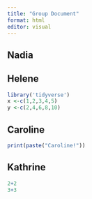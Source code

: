 ```yaml
---
title: "Group Document"
format: html
editor: visual
---
```


## Nadia

## Helene

```r
library('tidyverse')
x <-c(1,2,3,4,5)
y <-c(2,4,6,8,10)
```

## Caroline

```r
print(paste("Caroline!"))

```

## Kathrine

```r
2+2
3+3
```

# 
